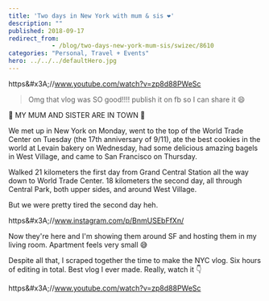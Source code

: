```yaml
---
title: 'Two days in New York with mum & sis ❤️'
description: ""
published: 2018-09-17
redirect_from: 
            - /blog/two-days-new-york-mum-sis/swizec/8610
categories: "Personal, Travel + Events"
hero: ../../../defaultHero.jpg
---
```

https&amp;#x3A;//www.youtube.com/watch?v=zp8d88PWeSc



> Omg that vlog was SO good!!!! publish it on fb so I can share it 😄



🎉 MY MUM AND SISTER ARE IN TOWN 🎉



We met up in New York on Monday, went to the top of the World Trade Center on Tuesday (the 17th anniversary of 9/11), ate the best cookies in the world at Levain bakery on Wednesday, had some delicious amazing bagels in West Village, and came to San Francisco on Thursday.



Walked 21 kilometers the first day from Grand Central Station all the way down to World Trade Center. 18 kilometers the second day, all through Central Park, both upper sides, and around West Village.



But we were pretty tired the second day heh.



https&amp;#x3A;//www.instagram.com/p/BnmUSEbFfXn/



Now they&#x27;re here and I&#x27;m showing them around SF and hosting them in my living room. Apartment feels very small 😅



Despite all that, I scraped together the time to make the NYC vlog. Six hours of editing in total. Best vlog I ever made. Really, watch it 👇



https&amp;#x3A;//www.youtube.com/watch?v=zp8d88PWeSc